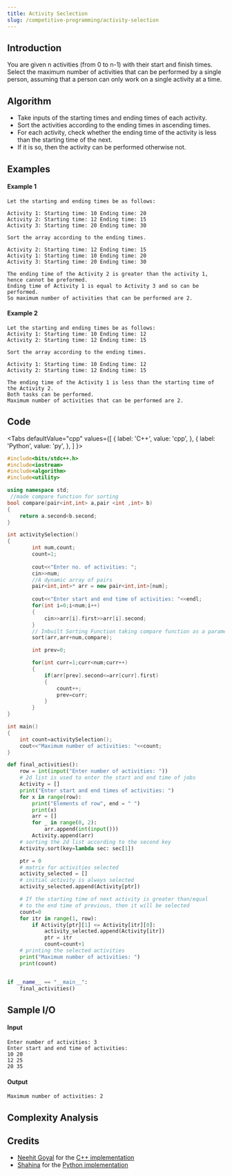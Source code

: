 ```yaml
---
title: Activity Seclection
slug: /competitive-programming/activity-selection
---
```


## Introduction

You are given n activities (from 0 to n-1) with their start and finish times. Select the maximum number of activities that can be performed by a single person, 
assuming that a person can only work on a single activity at a time.

## Algorithm

- Take inputs of the starting times and ending times of each activity.
- Sort the activities according to the ending times in ascending times.
- For each activity, check whether the ending time of the activity is less than the starting time of the next.
- If it is so, then the activity can be performed otherwise not.

## Examples

#### Example 1

```
Let the starting and ending times be as follows:

Activity 1: Starting time: 10 Ending time: 20
Activity 2: Starting time: 12 Ending time: 15
Activity 3: Starting time: 20 Ending time: 30

Sort the array according to the ending times.

Activity 2: Starting time: 12 Ending time: 15
Activity 1: Starting time: 10 Ending time: 20
Activity 3: Starting time: 20 Ending time: 30

The ending time of the Activity 2 is greater than the activity 1, hence cannot be preformed.
Ending time of Activity 1 is equal to Activity 3 and so can be performed.
So maximum number of activities that can be performed are 2.
```

#### Example 2

```
Let the starting and ending times be as follows:
Activity 1: Starting time: 10 Ending time: 12
Activity 2: Starting time: 12 Ending time: 15

Sort the array according to the ending times.

Activity 1: Starting time: 10 Ending time: 12
Activity 2: Starting time: 12 Ending time: 15

The ending time of the Activity 1 is less than the starting time of the Activity 2.
Both tasks can be performed.
Maximum number of activities that can be performed are 2.
```

## Code


<Tabs
  defaultValue="cpp"
  values={[
    { label: 'C++', value: 'cpp', },
    { label: 'Python', value: 'py', },
  ]
}>
<TabItem value="cpp">

```cpp
#include<bits/stdc++.h>
#include<iostream>
#include<algorithm>
#include<utility>

using namespace std;
 //made compare function for sorting
bool compare(pair<int,int> a,pair <int ,int> b)        
{
	return a.second<b.second;
}

int activitySelection()
{
        int num,count;                                     
		count=1;                                           
		
		cout<<"Enter no. of activities: ";
		cin>>num;
		//A dynamic array of pairs
		pair<int,int>* arr = new pair<int,int>[num];      
        
		cout<<"Enter start and end time of activities: "<<endl;
		for(int i=0;i<num;i++)
		{
			cin>>arr[i].first>>arr[i].second;
		}
        // Inbuilt Sorting Function taking compare function as a parameter 
		sort(arr,arr+num,compare);                        

		int prev=0;

		for(int curr=1;curr<num;curr++)
		{
			if(arr[prev].second<=arr[curr].first)
			{
				count++;
				prev=curr;
			}
		}
}

int main() 
{
    int count=activitySelection(); 
	cout<<"Maximum number of activities: "<<count;
}
```
</TabItem>

<TabItem value="py">

```python 
def final_activities():
    row = int(input("Enter number of activities: "))
    # 2d list is used to enter the start and end time of jobs
    Activity = []
    print("Enter start and end times of activities: ")
    for x in range(row):
        print("Elements of row", end = " ")
        print(x)
        arr = []
        for _ in range(0, 2):
            arr.append(int(input()))
        Activity.append(arr)
    # sorting the 2d list according to the second key
    Activity.sort(key=lambda sec: sec[1])

    ptr = 0
    # matrix for activities selected
    activity_selected = []
    # initial activity is always selected
    activity_selected.append(Activity[ptr])

    # If the starting time of next activity is greater than/equal
    # to the end time of previous, then it will be selected
    count=0
    for itr in range(1, row):
        if Activity[ptr][1] <= Activity[itr][0]:
            activity_selected.append(Activity[itr])
            ptr = itr
            count=count+1
    # printing the selected activities
    print("Maximum number of activities: ")
    print(count)


if __name__ == "__main__":
    final_activities()  
```
</TabItem>
</Tabs>

## Sample I/O

#### Input

```
Enter number of activities: 3
Enter start and end time of activities:
10 20
12 25
20 35
```
#### Output

```
Maximum number of activities: 2
```

## Complexity Analysis

## Credits

- [Neehit Goyal](https://github.com/NEEHITGOYAL) for the [C++ implementation](https://github.com/TesseractCoding/NeoAlgo/blob/master/C-Plus-Plus/cp/Activity_Selection.cpp)
- [Shahina](https://github.com/shahina-bano) for the [Python implementation](https://github.com/TesseractCoding/NeoAlgo/blob/master/Python/cp/activity_selection.py)
